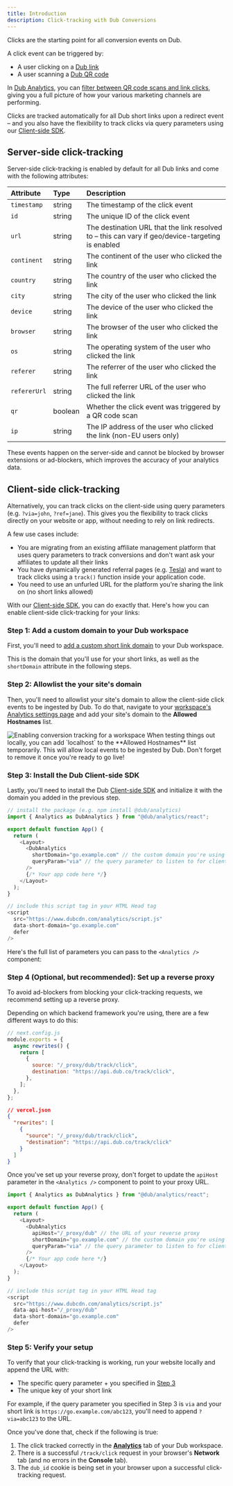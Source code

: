 ```yaml
---
title: Introduction
description: Click-tracking with Dub Conversions
---
```



Clicks are the starting point for all conversion events on Dub.

A click event can be triggered by:

- A user clicking on a [Dub link](https://dub.co/help/article/how-to-create-link)
- A user scanning a [Dub QR code](https://dub.co/features/qr-codes)

In [Dub Analytics](https://dub.co/help/article/dub-analytics), you can [filter between QR code scans and link clicks](https://dub.co/help/article/filter-analytics-by-trigger), giving you a full picture of how your various marketing channels are performing.

Clicks are tracked automatically for all Dub short links upon a redirect event – and you also have the flexibility to track clicks via query parameters using our [Client-side SDK](/sdks/client-side/introduction).

## Server-side click-tracking

Server-side click-tracking is enabled by default for all Dub links and come with the following attributes:

| Attribute    | Type    | Description                                                                                      |
| :----------- | :------ | :----------------------------------------------------------------------------------------------- |
| `timestamp`  | string  | The timestamp of the click event                                                                 |
| `id`         | string  | The unique ID of the click event                                                                 |
| `url`        | string  | The destination URL that the link resolved to – this can vary if geo/device-targeting is enabled |
| `continent`  | string  | The continent of the user who clicked the link                                                   |
| `country`    | string  | The country of the user who clicked the link                                                     |
| `city`       | string  | The city of the user who clicked the link                                                        |
| `device`     | string  | The device of the user who clicked the link                                                      |
| `browser`    | string  | The browser of the user who clicked the link                                                     |
| `os`         | string  | The operating system of the user who clicked the link                                            |
| `referer`    | string  | The referrer of the user who clicked the link                                                    |
| `refererUrl` | string  | The full referrer URL of the user who clicked the link                                           |
| `qr`         | boolean | Whether the click event was triggered by a QR code scan                                          |
| `ip`         | string  | The IP address of the user who clicked the link (non-EU users only)                              |

These events happen on the server-side and cannot be blocked by browser extensions or ad-blockers, which improves the accuracy of your analytics data.

## Client-side click-tracking

Alternatively, you can track clicks on the client-side using query parameters (e.g. `?via=john`, `?ref=jane`). This gives you the flexibility to track clicks directly on your website or app, without needing to rely on link redirects.

A few use cases include:

- You are migrating from an existing affiliate management platform that uses query parameters to track conversions and don't want ask your affiliates to update all their links
- You have dynamically generated referral pages (e.g. [Tesla](https://www.tesla.com/referral/peeroke520149)) and want to track clicks using a `track()` function inside your application code.
- You need to use an unfurled URL for the platform you're sharing the link on (no short links allowed)

With our [Client-side SDK](/sdks/client-side/introduction), you can do exactly that. Here's how you can enable client-side click-tracking for your links:

### Step 1: Add a custom domain to your Dub workspace

First, you'll need to [add a custom short link domain](https://dub.co/help/article/how-to-add-custom-domain) to your Dub workspace.

This is the domain that you'll use for your short links, as well as the `shortDomain` attribute in the following steps.

### Step 2: Allowlist the your site's domain

Then, you'll need to allowlist your site's domain to allow the client-side click events to be ingested by Dub. To do that, navigate to your [workspace's Analytics settings page](https://app.dub.co/settings/analytics) and add your site's domain to the **Allowed Hostnames** list.

<Frame>
  <img
    src="/images/conversions/allowed-hostnames.png"
    alt="Enabling conversion tracking for a workspace"
  />
</Frame>

<Tip>
  When testing things out locally, you can add `localhost` to the **Allowed
  Hostnames** list temporarily. This will allow local events to be ingested by
  Dub. Don't forget to remove it once you're ready to go live!
</Tip>

### Step 3: Install the Dub Client-side SDK

Lastly, you'll need to install the Dub [Client-side SDK](/sdks/client-side/introduction) and initialize it with the domain you added in the previous step.

<CodeGroup>

```typescript React/Next.js
// install the package (e.g. npm install @dub/analytics)
import { Analytics as DubAnalytics } from "@dub/analytics/react";

export default function App() {
  return (
    <Layout>
      <DubAnalytics
        shortDomain="go.example.com" // the custom domain you're using on Dub for your short links
        queryParam="via" // the query parameter to listen to for client-side click-tracking (default: "via")
      />
      {/* Your app code here */}
    </Layout>
  );
}
```

```javascript Other Frameworks
// include this script tag in your HTML Head tag
<script
  src="https://www.dubcdn.com/analytics/script.js"
  data-short-domain="go.example.com"
  defer
/>
```

</CodeGroup>

Here's the full list of parameters you can pass to the `<Analytics />` component:

<Accordion title="Parameters">
  <DubAnalyticsParams />
</Accordion>

### Step 4 (Optional, but recommended): Set up a reverse proxy

To avoid ad-blockers from blocking your click-tracking requests, we recommend setting up a reverse proxy.

Depending on which backend framework you're using, there are a few different ways to do this:

<CodeGroup>

```javascript Next.js
// next.config.js
module.exports = {
  async rewrites() {
    return [
      {
        source: "/_proxy/dub/track/click",
        destination: "https://api.dub.co/track/click",
      },
    ];
  },
};
```

```json Vercel
// vercel.json
{
  "rewrites": [
    {
      "source": "/_proxy/dub/track/click",
      "destination": "https://api.dub.co/track/click"
    }
  ]
}
```

</CodeGroup>

Once you've set up your reverse proxy, don't forget to update the `apiHost` parameter in the `<Analytics />` component to point to your proxy URL.

<CodeGroup>

```typescript React/Next.js
import { Analytics as DubAnalytics } from "@dub/analytics/react";

export default function App() {
  return (
    <Layout>
      <DubAnalytics
        apiHost="/_proxy/dub" // the URL of your reverse proxy
        shortDomain="go.example.com" // the custom domain you're using on Dub for your short links
        queryParam="via" // the query parameter to listen to for client-side click-tracking (default: "via")
      />
      {/* Your app code here */}
    </Layout>
  );
}
```

```javascript Other Frameworks
// include this script tag in your HTML Head tag
<script
  src="https://www.dubcdn.com/analytics/script.js"
  data-api-host="/_proxy/dub"
  data-short-domain="go.example.com"
  defer
/>
```

</CodeGroup>

### Step 5: Verify your setup

To verify that your click-tracking is working, run your website locally and append the URL with:

- The specific query parameter + you specified in [Step 3](#step-3-install-the-dub-client-side-sdk)
- The unique key of your short link

For example, if the query parameter you specified in Step 3 is `via` and your short link is `https://go.example.com/abc123`, you'll need to append `?via=abc123` to the URL.

Once you've done that, check if the following is true:

1. The click tracked correctly in the [**Analytics**](https://app.dub.co/analytics) tab of your Dub workspace.
2. There is a successful `/track/click` request in your browser's **Network** tab (and no errors in the **Console** tab).
3. The `dub_id` cookie is being set in your browser upon a successful click-tracking request.
